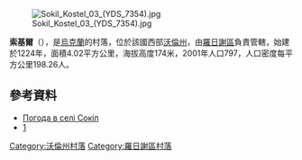 [[Image:Sokil_Kostel_03_(YDS_7354).jpg|right]]

{{coord|51|2|48|N|25|20|21|E|scale:30000|display=title}}

'''索基爾'''（{{lang-uk|Сокіл}}），是[[烏克蘭|烏克蘭]]的村落，位於該國西部[[沃倫州|沃倫州]]，由[[羅日謝區|羅日謝區]]負責管轄，始建於1224年，面積4.02平方公里，海拔高度174米，2001年人口797，人口密度每平方公里198.26人。

==參考資料==
* [http://weather.in.ua/ua/volynskaja/24363 Погода в селі Сокіл] {{Wayback|url=http://weather.in.ua/ua/volynskaja/24363 |date=20111219111016 }}
* [http://www.rozhysche-crb.edukit.volyn.ua/filii_cbs/sokiljsjka_siljsjka_biblioteka/istorichna_dovidka/] {{Wayback|url=http://www.rozhysche-crb.edukit.volyn.ua/filii_cbs/sokiljsjka_siljsjka_biblioteka/istorichna_dovidka/ |date=20200922002227 }}

[[Category:沃倫州村落|Category:沃倫州村落]]
[[Category:羅日謝區村落|Category:羅日謝區村落]]


{{Volyn-geo-stub}}